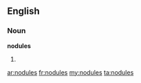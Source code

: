 ==English==
===Noun===
'''nodules'''
# {{plural of|[[nodule]]}}

[[ar:nodules]]
[[fr:nodules]]
[[my:nodules]]
[[ta:nodules]]